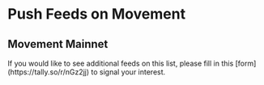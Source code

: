 
# Push Feeds on Movement

## Movement Mainnet

<Callout type="info">
  If you would like to see additional feeds on this list, please fill in this
  [form](https://tally.so/r/nGz2jj) to signal your interest.
</Callout>

<SponsoredFeedsTable feeds={movementMainnet} networkName="Movement mainnet" />
